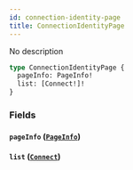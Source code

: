 ```yaml
---
id: connection-identity-page
title: ConnectionIdentityPage
---
```


No description

```graphql
type ConnectionIdentityPage {
  pageInfo: PageInfo!
  list: [Connect!]!
}
```

### Fields

#### `pageInfo` ([`PageInfo`](/V1/cyberconnect-api/reference/objects/page-info))

#### `list` ([`Connect`](/V1/cyberconnect-api/reference/objects/connect))
